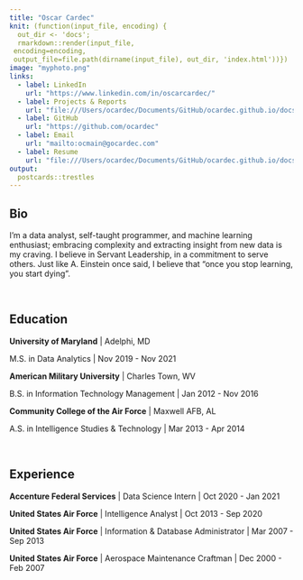 ```yaml
---
title: "Oscar Cardec"
knit: (function(input_file, encoding) {
  out_dir <- 'docs';
  rmarkdown::render(input_file,
 encoding=encoding,
 output_file=file.path(dirname(input_file), out_dir, 'index.html'))})
image: "myphoto.png"
links:
  - label: LinkedIn
    url: "https://www.linkedin.com/in/oscarcardec/"
  - label: Projects & Reports
    url: "file:///Users/ocardec/Documents/GitHub/ocardec.github.io/docs/prjcts_rpts.html"
  - label: GitHub
    url: "https://github.com/ocardec"
  - label: Email
    url: "mailto:ocmain@gocardec.com"
  - label: Resume
    url: "file:///Users/ocardec/Documents/GitHub/ocardec.github.io/docs/GenResume.pdf"
output:
  postcards::trestles
---
```

 
## Bio

I'm a data analyst, self-taught programmer, and machine learning enthusiast; embracing complexity and extracting insight from new data is my craving. I believe in Servant Leadership, in a commitment to serve others. Just like A. Einstein once said, I believe that "once you stop learning, you start dying".

<br/>

## Education

**University of Maryland** | Adelphi, MD

M.S. in Data Analytics | Nov 2019 - Nov 2021

**American Military University** | Charles Town, WV

B.S. in Information Technology Management | Jan 2012 - Nov 2016

**Community College of the Air Force** | Maxwell AFB, AL

A.S. in Intelligence Studies & Technology | Mar 2013 - Apr 2014

<br/>

## Experience

**Accenture Federal Services** | Data Science Intern | Oct 2020 - Jan 2021

**United States Air Force** | Intelligence Analyst | Oct 2013 - Sep 2020

**United States Air Force** | Information & Database Administrator | Mar 2007 - Sep 2013

**United States Air Force** | Aerospace Maintenance Craftman | Dec 2000 - Feb 2007



